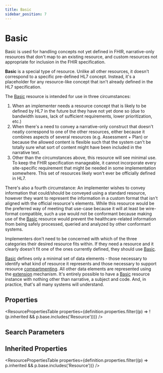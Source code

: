 ```yaml
---
title: Basic
sidebar_position: 7
---
```


# Basic

Basic is used for handling concepts not yet defined in FHIR, narrative-only resources that don't map to an existing resource, and custom resources not appropriate for inclusion in the FHIR specification.

  <Tabs queryString="intro-section">
  <TabItem value="usage" label="Usage" default>
    <div> <a name="scope"></a>  <p> <b>Basic</b> is a special type of resource. Unlike all other resources, it doesn't correspond to a specific pre-defined HL7 concept. Instead, it's a placeholder for any resource-like concept that isn't already defined in the HL7 specification. </p>  <p> The <a href="/docs/api/fhir/resources/basic">Basic</a> resource is intended for use in three circumstances: </p> <ol> <li>When an implementer needs a resource concept that is likely to be defined by HL7 in the future but they have not yet done so (due to bandwidth issues, lack of sufficient requirements, lower prioritization, etc.)</li> <li>When there's a need to convey a narrative-only construct that doesn't neatly correspond to one of the other resources, either because it combines aspects of several resources (e.g. Assessment + Plan) or because the allowed content is flexible such that the system can't be totally sure what sort of content might have been included in the narrative text.</li> <li>Other than the circumstances above, this resource will see minimal use. To keep the FHIR specification manageable, it cannot incorporate every site-specific requirement that might be needed in some implementation somewhere. This set of resources likely won't ever be officially defined in HL7.</li> </ol>  <p> There's also a fourth circumstance: An implementer wishes to convey information that could/should be conveyed using a standard resource, however they want to represent the information in a custom format that isn't aligned with the official resource's elements.  While this resource would be the preferred way of meeting that use-case because it will at least be wire-format compatible, such a use would not be conformant because making use of the <a href="/docs/api/fhir/resources/basic">Basic</a> resource would prevent the healthcare-related information from being safely processed, queried and analyzed by other conformant systems. </p>  <p> Implementers don't need to be concerned with which of the three categories their desired resource fits within. If they need a resource and it clearly doesn't fit one of the ones currently defined, they should use <a href="/docs/api/fhir/resources/basic">Basic</a>. </p> </div>
    </TabItem>
  
  <TabItem value="backgroundAndContext" label="Background and Context">
    <div> <a name="bnc"></a>  <p> <a href="/docs/api/fhir/resources/basic">Basic</a> defines only a minimal set of data elements - those necessary to identify what kind of resource it represents and those necessary to support resource <a href="/docs/api/fhir/resources/compartmentdefinition">compartmenting</a>.  All other data elements are represented using the <a href="https://www.hl7.org/fhir/extensibility.html">extension</a> mechanism.  It's entirely possible to have a <a href="/docs/api/fhir/resources/basic">Basic</a> resource instance with nothing other than narrative, a subject and code.  And, in practice, that's all many systems will understand. </p> </div>
    </TabItem>
  
</Tabs>


## Properties

<ResourcePropertiesTable properties={definition.properties.filter((p) => !(p.inherited && p.base.includes('Resource')))} />

## Search Parameters

<SearchParamsTable searchParams={definition.searchParameters} />

## Inherited Properties

<ResourcePropertiesTable properties={definition.properties.filter((p) => p.inherited && p.base.includes('Resource'))} />


